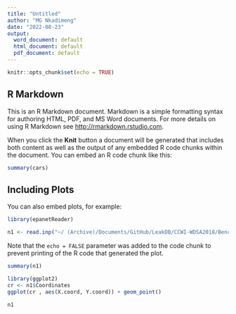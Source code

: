 ```yaml
---
title: "Untitled"
author: "MG Nkadimeng"
date: "2022-08-23"
output:
  word_document: default
  html_document: default
  pdf_document: default
---
```


```r
knitr::opts_chunk$set(echo = TRUE)
```

## R Markdown

This is an R Markdown document. Markdown is a simple formatting syntax for authoring HTML, PDF, and MS Word documents. For more details on using R Markdown see <http://rmarkdown.rstudio.com>.

When you click the **Knit** button a document will be generated that includes both content as well as the output of any embedded R code chunks within the document. You can embed an R code chunk like this:

```r
summary(cars)
```

## Including Plots

You can also embed plots, for example:

```r
library(epanetReader)

n1 <- read.inp("~/ (Archive)/Documents/GitHub/LeakDB/CCWI-WDSA2018/Benchmarks/Hanoi_CMH/Scenario-1/Hanoi_CMH_Scenario-1.inp") 
```

Note that the `echo = FALSE` parameter was added to the code chunk to prevent printing of the R code that generated the plot.
```R

summary(n1)
```


```r

library(ggplot2)
cr <- n1$Coordinates
ggplot(cr , aes(X.coord, Y.coord)) + geom_point()

```
```r

n1

```
